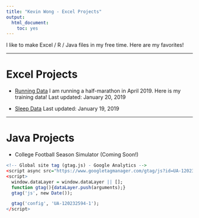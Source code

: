 ```yaml
---
title: "Kevin Wong - Excel Projects"
output:
  html_document:
    toc: yes
---
```


I like to make Excel / R / Java files in my free time. Here are my favorites!

***

# Excel Projects

* [Running Data](Running_Kevin_Wong_1_20_19.xlsx){target="_blank"} I am running a half-marathon in April 2019. Here is my training data! Last updated: January 20, 2019

* [Sleep Data](Sleep_Kevin_Wong_1_19_19.xlsx){target="_blank"} Last updated: January 19, 2019

***

# Java Projects

 * College Football Season Simulator (Coming Soon!)

```r
<!-- Global site tag (gtag.js) - Google Analytics -->
<script async src="https://www.googletagmanager.com/gtag/js?id=UA-120232594-1"></script>
<script>
  window.dataLayer = window.dataLayer || [];
  function gtag(){dataLayer.push(arguments);}
  gtag('js', new Date());

  gtag('config', 'UA-120232594-1');
</script>
```

